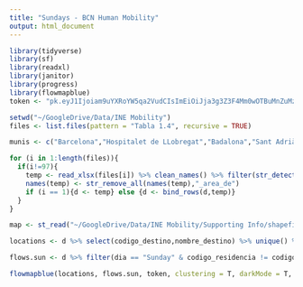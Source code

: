 ```yaml
---
title: "Sundays - BCN Human Mobility"
output: html_document
---
```


```r
library(tidyverse)
library(sf)
library(readxl)
library(janitor)
library(progress)
library(flowmapblue)
token <- "pk.eyJ1Ijoiam9uYXRoYW5qa2VudCIsImEiOiJja3g3Z3F4Mm0wOTBuMnZuMzExZjg0enB3In0.yAhy3SCJMtYkfgpBGDbrKQ"

setwd("~/GoogleDrive/Data/INE Mobility")
files <- list.files(pattern = "Tabla 1.4", recursive = TRUE)

munis <- c("Barcelona","Hospitalet de LLobregat","Badalona","Sant Adrià de Besòs","Santa Coloma de Gramenet")

for (i in 1:length(files)){
  if(i!=97){
    temp <- read_xlsx(files[i]) %>% clean_names() %>% filter(str_detect(nombre_area_de_destino, paste(munis,collapse = "|")) & str_detect(nombre_area_de_residencia, paste(munis,collapse = "|"))) %>% mutate(data = as.Date(paste0(str_sub(str_remove(files[i],"/Tabla.*"),-4,-1),"-",str_sub(files[i],-7,-6),"-",str_sub(files[i],-9,-8)))) %>% mutate(dia = weekdays(data)) %>% select(-starts_with("comunidad"),-starts_with("provincia")) %>% rename(flujo = flujo_origen_destino_no_de_personas)
    names(temp) <- str_remove_all(names(temp),"_area_de")
    if (i == 1){d <- temp} else {d <- bind_rows(d,temp)}
  }
}

map <- st_read("~/GoogleDrive/Data/INE Mobility/Supporting Info/shapefiles_ reas_movilidad/Shapefile_celdas_marzo_2020/celdas_marzo_2020.shp") %>% filter(ID_GRUPO %in% unique(d$codigo_destino)) %>% st_centroid() %>% st_transform("+proj=longlat +ellps=WGS84 +datum=WGS84") 

locations <- d %>% select(codigo_destino,nombre_destino) %>% unique() %>% rename(id = codigo_destino, name = nombre_destino) %>% left_join(tibble(id = map$ID_GRUPO, lat = st_coordinates(map)[,2], lon = st_coordinates(map)[,1]))

flows.sun <- d %>% filter(dia == "Sunday" & codigo_residencia != codigo_destino) %>% group_by(codigo_residencia,codigo_destino) %>% summarise(count = mean(flujo)) %>% rename(origin = codigo_residencia, dest = codigo_destino)

flowmapblue(locations, flows.sun, token, clustering = T, darkMode = T, animation = F)
```
